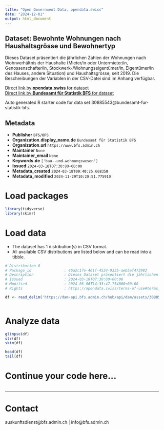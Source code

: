 ```yaml
---
title: "Open Government Data, opendata.swiss"
date: "2024-12-01"
output: html_document
---
```


## Dataset: Bewohnte Wohnungen nach Haushaltsgrösse und Bewohnertyp

Dieses Dataset präsentiert die jährlichen Zahlen der Wohnungen nach Wohnverhältnis der Haushalte (Mieter/in oder Untermieter/in, Genossenschafter/in, Stockwerk-/Wohnungseigentümer/in, Eigentümer/in des Hauses, andere Situation) und Haushaltsgrösse, seit 2019. Die Beschreibungen der Variablen in der CSV-Datei sind im Anhang verfügbar.

[Direct link by **opendata.swiss** for dataset](https://opendata.swiss/de/dataset/bewohnte-wohnungen-nach-haushaltsgrosse-und-bewohnertyp3)<br>
[Direct link by **Bundesamt für Statistik BFS** for dataset](https://www.bfs.admin.ch/asset/de/ts-x-09.03.02.01.07)

Auto generated R starter code for data set 30885543@bundesamt-fur-statistik-bfs.

## Metadata

- **Publisher** `BFS/OFS`
- **Organization.display_name.de** `Bundesamt für Statistik BFS`
- **Organization.url** `https://www.bfs.admin.ch`
- **Maintainer** `None`
- **Maintainer_email** `None`
- **Keywords.de** `['bau--und-wohnungswesen']`
- **Issued** `2024-03-18T07:30:00+00:00`
- **Metadata_created** `2024-03-18T09:40:25.668350`
- **Metadata_modified** `2024-11-29T10:20:51.775910`


# Load packages

```r

library(tidyverse)
library(skimr)

```

# Load data

-   The dataset has 1 distribution(s) in CSV format.
-   All available CSV distributions are listed below and can be read into a tibble.

```r

# Distribution 0
# Package_id               : 46a2c17e-461f-4524-9335-aeb5ef473982
# Description              : Dieses Dataset präsentiert die jährlichen Zahlen der Wohnungen nach Wohnverhältnis der Haushalte (Mieter/in oder Untermieter/in, Genossenschafter/in, Stockwerk-/Wohnungseigentümer/in, Eigentümer/in des Hauses, andere Situation) und Haushaltsgrösse, seit 2019. Die Beschreibungen der Variablen in der CSV-Datei sind im Anhang verfügbar.
# Issued                   : 2024-03-18T07:30:00+00:00
# Modified                 : 2024-03-06T14:33:47.754000+00:00
# Rights                   : https://opendata.swiss/terms-of-use#terms_by_ask

df <- read_delim('https://dam-api.bfs.admin.ch/hub/api/dam/assets/30885548/master')



```

# Analyze data

```r

glimpse(df)
str(df)
skim(df)

head(df)
tail(df)

```

# Continue your code here...

```r

```

------------------------------------------------------------------------

# Contact

auskunftsdienst@bfs.admin.ch | info@bfs.admin.ch
